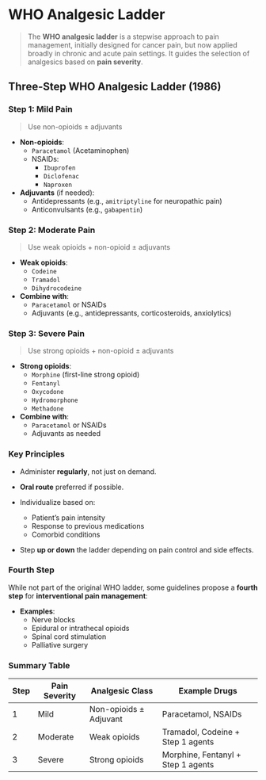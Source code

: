 # WHO Analgesic Ladder

> The **WHO analgesic ladder** is a stepwise approach to pain management, initially designed for cancer pain, but now applied broadly in chronic and acute pain settings. It guides the selection of analgesics based on **pain severity**.

## Three-Step WHO Analgesic Ladder (1986)

### Step 1: Mild Pain

> Use non-opioids ± adjuvants

- **Non-opioids**:
  - `Paracetamol` (Acetaminophen)
  - NSAIDs:
    - `Ibuprofen`
    - `Diclofenac`
    - `Naproxen`
- **Adjuvants** (if needed):
  - Antidepressants (e.g., `amitriptyline` for neuropathic pain)
  - Anticonvulsants (e.g., `gabapentin`)

### Step 2: Moderate Pain

> Use weak opioids + non-opioid ± adjuvants

- **Weak opioids**:
  - `Codeine`
  - `Tramadol`
  - `Dihydrocodeine`
- **Combine with**:
  - `Paracetamol` or NSAIDs
  - Adjuvants (e.g., antidepressants, corticosteroids, anxiolytics)

### Step 3: Severe Pain

> Use strong opioids + non-opioid ± adjuvants

- **Strong opioids**:
  - `Morphine` (first-line strong opioid)
  - `Fentanyl`
  - `Oxycodone`
  - `Hydromorphone`
  - `Methadone`
- **Combine with**:
  - `Paracetamol` or NSAIDs
  - Adjuvants as needed

### Key Principles

- Administer **regularly**, not just on demand.
- **Oral route** preferred if possible.
- Individualize based on:

  - Patient’s pain intensity
  - Response to previous medications
  - Comorbid conditions

- Step **up or down** the ladder depending on pain control and side effects.

### Fourth Step

While not part of the original WHO ladder, some guidelines propose a **fourth step** for **interventional pain management**:

- **Examples**:
  - Nerve blocks
  - Epidural or intrathecal opioids
  - Spinal cord stimulation
  - Palliative surgery

### Summary Table

| Step | Pain Severity | Analgesic Class        | Example Drugs                      |
| ---- | ------------- | ---------------------- | ---------------------------------- |
| 1    | Mild          | Non-opioids ± Adjuvant | Paracetamol, NSAIDs                |
| 2    | Moderate      | Weak opioids           | Tramadol, Codeine + Step 1 agents  |
| 3    | Severe        | Strong opioids         | Morphine, Fentanyl + Step 1 agents |
